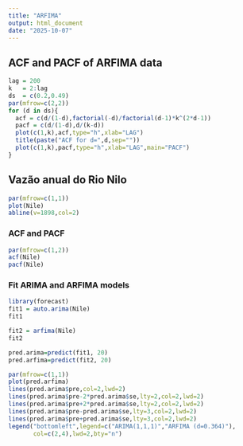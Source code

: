 ---
title: "ARFIMA"
output: html_document
date: "2025-10-07"
---

## ACF and PACF of ARFIMA data

```{r}
lag = 200
k   = 2:lag
ds  = c(0.2,0.49)
par(mfrow=c(2,2))
for (d in ds){
  acf = c(d/(1-d),factorial(-d)/factorial(d-1)*k^(2*d-1))
  pacf = c(d/(1-d),d/(k-d))
  plot(c(1,k),acf,type="h",xlab="LAG")
  title(paste("ACF for d=",d,sep=""))
  plot(c(1,k),pacf,type="h",xlab="LAG",main="PACF")
}
```

## Vazão anual do Rio Nilo 

```{r}
par(mfrow=c(1,1))
plot(Nile)
abline(v=1898,col=2)
```

### ACF and PACF

```{r}
par(mfrow=c(1,2))
acf(Nile)
pacf(Nile)
```

### Fit ARIMA and ARFIMA models

```{r}
library(forecast)
fit1 = auto.arima(Nile)
fit1
```

```{r}
fit2 = arfima(Nile) 
fit2
```
 
```{r}
pred.arima=predict(fit1, 20)
pred.arfima=predict(fit2, 20)

par(mfrow=c(1,1))
plot(pred.arfima)
lines(pred.arima$pre,col=2,lwd=2)
lines(pred.arima$pre-2*pred.arima$se,lty=2,col=2,lwd=2)
lines(pred.arima$pre+2*pred.arima$se,lty=2,col=2,lwd=2)
lines(pred.arima$pre-pred.arima$se,lty=3,col=2,lwd=2)
lines(pred.arima$pre+pred.arima$se,lty=3,col=2,lwd=2)
legend("bottomleft",legend=c("ARIMA(1,1,1)","ARFIMA (d=0.364)"),
       col=c(2,4),lwd=2,bty="n")
```